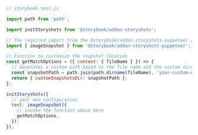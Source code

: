 ```js
// storybook.test.js

import path from 'path';

import initStoryshots from '@storybook/addon-storyshots';

// The required import from the @storybook/addon-storyshots-puppeteer addon
import { imageSnapshot } from '@storybook/addon-storyshots-puppeteer';

// Function to customize the snapshot location
const getMatchOptions = ({ context: { fileName } }) => {
  // Generates a custom path based on the file name and the custom directory.
  const snapshotPath = path.join(path.dirname(fileName), 'your-custom-directory');
  return { customSnapshotsDir: snapshotPath };
};

initStoryshots({
  // your own configuration
  test: imageSnapshot({
    // invoke the function above here
    getMatchOptions,
  }),
});
```